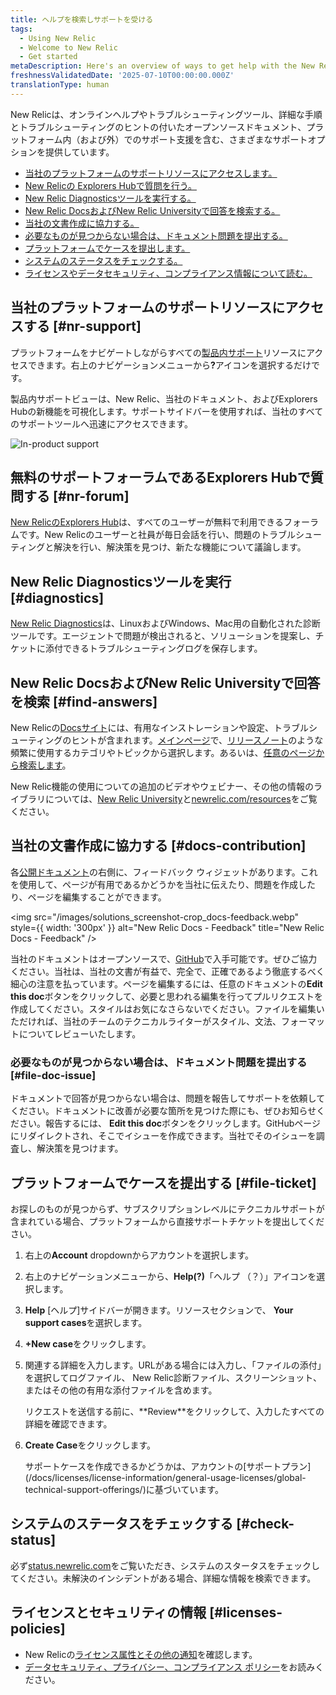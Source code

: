 ```yaml
---
title: ヘルプを検索しサポートを受ける
tags:
  - Using New Relic
  - Welcome to New Relic
  - Get started
metaDescription: Here's an overview of ways to get help with the New Relic platform.
freshnessValidatedDate: '2025-07-10T00:00:00.000Z'
translationType: human
---
```


New Relicは、オンラインヘルプやトラブルシューティングツール、詳細な手順とトラブルシューティングのヒントの付いたオープンソースドキュメント、プラットフォーム内（および外）でのサポート支援を含む、さまざまなサポートオプションを提供しています。

* [当社のプラットフォームのサポートリソースにアクセスします。](#nr-support)
* [New Relicの Explorers Hubで質問を行う。](#nr-forum)
* [New Relic Diagnosticsツールを実行する。](#diagnostics)
* [New Relic DocsおよびNew Relic Universityで回答を検索する。](#find-answers)
* [当社の文書作成に協力する。](#docs-contribution)
* [必要なものが見つからない場合は、ドキュメント問題を提出する。](#file-doc-issue)
* [プラットフォームでケースを提出します。](#file-ticket)
* [システムのステータスをチェックする。](#check-status)
* [ライセンスやデータセキュリティ、コンプライアンス情報について読む。](#licenses-policies)

## 当社のプラットフォームのサポートリソースにアクセスする [#nr-support]

プラットフォームをナビゲートしながらすべての[製品内サポート](https://one.newrelic.com/redirect/support)リソースにアクセスできます。右上のナビゲーションメニューから<DNT>**?**</DNT>アイコンを選択するだけです。

製品内サポートビューは、New Relic、当社のドキュメント、およびExplorers Hubの新機能を可視化します。サポートサイドバーを使用すれば、当社のすべてのサポートツールへ迅速にアクセスできます。

<img title="New Relic's in-product support" alt="In-product support" src="/images/solutions_screenshot-crop_product-support.webp" />

## 無料のサポートフォーラムであるExplorers Hubで質問する [#nr-forum]

[New RelicのExplorers Hub](https://discuss.newrelic.com/)は、すべてのユーザーが無料で利用できるフォーラムです。New Relicのユーザーと社員が毎日会話を行い、問題のトラブルシューティングと解決を行い、解決策を見つけ、新たな機能について議論します。

## New Relic Diagnosticsツールを実行 [#diagnostics]

[New Relic Diagnostics](/docs/using-new-relic/cross-product-functions/troubleshooting/new-relic-diagnostics)は、LinuxおよびWindows、Mac用の自動化された診断ツールです。エージェントで問題が検出されると、ソリューションを提案し、チケットに添付できるトラブルシューティングログを保存します。

## New Relic DocsおよびNew Relic Universityで回答を検索 [#find-answers]

New Relicの[Docsサイト](https://docs.newrelic.com)には、有用なインストレーションや設定、トラブルシューティングのヒントが含まれます。[メインページ](http://docs.newrelic.com)で、[リリースノート](/docs/release-notes)のような頻繁に使用するカテゴリやトピックから選択します。あるいは、[任意のページから検索します](http://docs.newrelic.com/search)。

New Relic機能の使用についての追加のビデオやウェビナー、その他の情報のライブラリについては、[New Relic University](https://learn.newrelic.com/)と[newrelic.com/resources](https://newrelic.com/resources/videos)をご覧ください。

## 当社の文書作成に協力する [#docs-contribution]

各[公開ドキュメント](https://docs.newrelic.com)の右側に、フィードバック ウィジェットがあります。これを使用して、ページが有用であるかどうかを当社に伝えたり、問題を作成したり、ページを編集することができます。

<img src="/images/solutions_screenshot-crop_docs-feedback.webp" style={{ width: '300px' }} alt="New Relic Docs - Feedback" title="New Relic Docs - Feedback" />

当社のドキュメントはオープンソースで、[GitHub](https://github.com/newrelic/docs-website)で入手可能です。ぜひご協力ください。当社は、当社の文書が有益で、完全で、正確であるよう徹底するべく細心の注意を払っています。ページを編集するには、任意のドキュメントの<DNT>**Edit this doc**</DNT>ボタンをクリックして、必要と思われる編集を行ってプルリクエストを作成してください。スタイルはお気になさらないでください。ファイルを編集いただければ、当社のチームのテクニカルライターがスタイル、文法、フォーマットについてレビューいたします。

### 必要なものが見つからない場合は、ドキュメント問題を提出する [#file-doc-issue]

ドキュメントで回答が見つからない場合は、問題を報告してサポートを依頼してください。ドキュメントに改善が必要な箇所を見つけた際にも、ぜひお知らせください。報告するには、 <DNT>**Edit this doc**</DNT>ボタンをクリックします。GitHubページにリダイレクトされ、そこでイシューを作成できます。当社でそのイシューを調査し、解決策を見つけます。

## プラットフォームでケースを提出する [#file-ticket]

お探しのものが見つからず、サブスクリプションレベルにテクニカルサポートが含まれている場合、プラットフォームから直接サポートチケットを提出してください。

1. 右上の<DNT>**Account** dropdown</DNT>からアカウントを選択します。

2. 右上のナビゲーションメニューから、**Help(?)**「ヘルプ （？）」アイコンを選択します。

3. **Help** \[ヘルプ]サイドバーが開きます。リソースセクションで、 <DNT>**Your support cases**</DNT>を選択します。

4. <DNT>**+New case**</DNT>をクリックします。

5. 関連する詳細を入力します。URLがある場合には入力し、「ファイルの添付」を選択してログファイル、 New Relic診断ファイル、スクリーンショット、またはその他の有用な添付ファイルを含めます。

   <Callout variant="tip">
     リクエストを送信する前に、<DNT>**Review**</DNT>をクリックして、入力したすべての詳細を確認できます。
   </Callout>

6. <DNT>**Create Case**</DNT>をクリックします。

   <Callout variant="important">
     サポートケースを作成できるかどうかは、アカウントの[サポートプラン](/docs/licenses/license-information/general-usage-licenses/global-technical-support-offerings/)に基づいています。
   </Callout>

## システムのステータスをチェックする [#check-status]

必ず[status.newrelic.com](https://status.newrelic.com)をご覧いただき、システムのスタータスをチェックしてください。未解決のインシデントがある場合、詳細な情報を検索できます。

## ライセンスとセキュリティの情報 [#licenses-policies]

* New Relicの[ライセンス属性とその他の通知](/docs/licenses)を確認します。
* [データセキュリティ、プライバシー、コンプライアンス ポリシー](/docs/security)をお読みください。